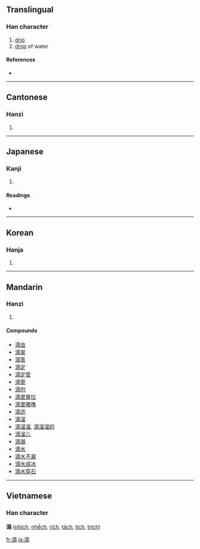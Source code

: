 ==Translingual==

===Han character===
{{Han char|rn=85|rad=水|as=11|sn=14|four=3012<sub>7</sub>|canj=水卜金月 (EYCB)}}

# [[drip]]
# [[drop]] of water

====References====
* {{Han ref|kx=0644.030|dkj=18084|dj=1051.160|hdz=31729.020|uh=6EF4|ud=28404|bh=BA77|bd=47735}}

----

==Cantonese==

===Hanzi===
{{yue-hanzi|jyut=|y=dik1}}

# {{defn|Cantonese}}

----

==Japanese==

===Kanji===
{{ja-kanji|grade=c|rs=水11}}

# {{defn|Japanese}}

====Readings====
* {{ja-readings|on=[[てき]] (teki)|kun=[[したたる]] (shitataru), [[しずく]] (shizuku), [[したたり]] (shitatari)}}

----

==Korean==

===Hanja===
{{ko-hanja|hangeul=적|eumhun=|rv=jeok|mr=chŏk|y=cek}}

# {{defn|Korean}}

----

==Mandarin==

===Hanzi===
{{cmn-hanzi|pin=[[dī]] ([[di1]])|wg=ti<sup>1</sup>}}

# {{defn|Mandarin}}

====Compounds====
* [[滴虫]]
* [[滴翠]]
* [[滴答]]
* [[滴定]]
* [[滴定管]]
* [[滴管]]
* [[滴剂]]
* [[滴里耷拉]]
* [[滴里嘟噜]]
* [[滴沥]]
* [[滴溜]]
* [[滴溜溜]], [[滴溜溜的]]
* [[滴溜儿]]
* [[滴漏]]
* [[滴水]]
* [[滴水不漏]]
* [[滴水成冰]]
* [[滴水穿石]]

----

==Vietnamese==
===Han character===
'''滴''' ([[nhích]], [[nhếch]], [[rích]], [[tách]], [[tích]], [[trích]])

[[fr:滴]]
[[ja:滴]]